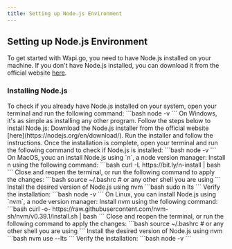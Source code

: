 ```yaml
--- 
title: Setting up Node.js Environment
---
```


## Setting up Node.js Environment

To get started with Wapi.go, you need to have Node.js installed on your machine. If you don't have Node.js installed, you can download it from the official website [here](https://nodejs.org/en/download/).

### Installing Node.js

<Tip>
To check if you already have Node.js installed on your system, open your terminal and run the following command:
```bash
node -v
```
</Tip>

<Tabs>
  <Tab title="Windows">
    On Windows, it's as simple as installing any other program. Follow the steps below to install Node.js:
        <Steps>
          <Step title="Download Node.js">
            Download the Node.js installer from the official website [here](https://nodejs.org/en/download/).
          </Step>
          <Step title="Install"> 
            Run the installer and follow the instructions.
          </Step>
          <Step title="Check Installation">
            Once the installation is complete, open your terminal and run the following command to check if Node.js is installed:
            ```bash
                node -v
            ```
          </Step>
        </Steps>
  </Tab>
  <Tab title="MacOS">
    On MacOS, youc an install Node.js using `n`, a node version manager:
    <Steps>
            <Step title="Download and Intall `n">
                Install n using the following command:
                ```bash
                    curl -L https://bit.ly/n-install | bash
                ```
            </Step>
            <Step title="Re-source">
                Close and reopen the terminal, or run the following command to apply the changes:
                ```bash
                    source ~/.bashrc # or any other shell you are using
                ```
            </Step>
            <Step title="Install Node using `n` (LTS mostly)">
                Install the desired version of Node.js using nvm
                ```bash
                    sudo n lts
                ```
            </Step>
            <Step title="Verify Installation">
                Verify the installation:
                ```bash
                    node -v
                ```
            </Step>
        </Steps>
  </Tab>
  <Tab title="Linux">
        On Linux, you can install Node.js using `nvm`, a node version manager:
         <Steps>
            <Step title="Download and Install `nvm`">
                Install nvm using the following command:
                ```bash
                    curl -o- https://raw.githubusercontent.com/nvm-sh/nvm/v0.39.1/install.sh | bash
                ```
            </Step>
            <Step title="Install">
                Close and reopen the terminal, or run the following command to apply the changes:
                ```bash
                    source ~/.bashrc # or any other shell you are using
                ```
            </Step>
            <Step title="Install Node using NVM (LTS mostly)">
                Install the desired version of Node.js using nvm
                ```bash
                    nvm use --lts
                ```
            </Step>
            <Step title="Verify Installation">
                Verify the installation:
                ```bash
                    node -v
                ```
            </Step>
        </Steps>
  </Tab>
</Tabs>




